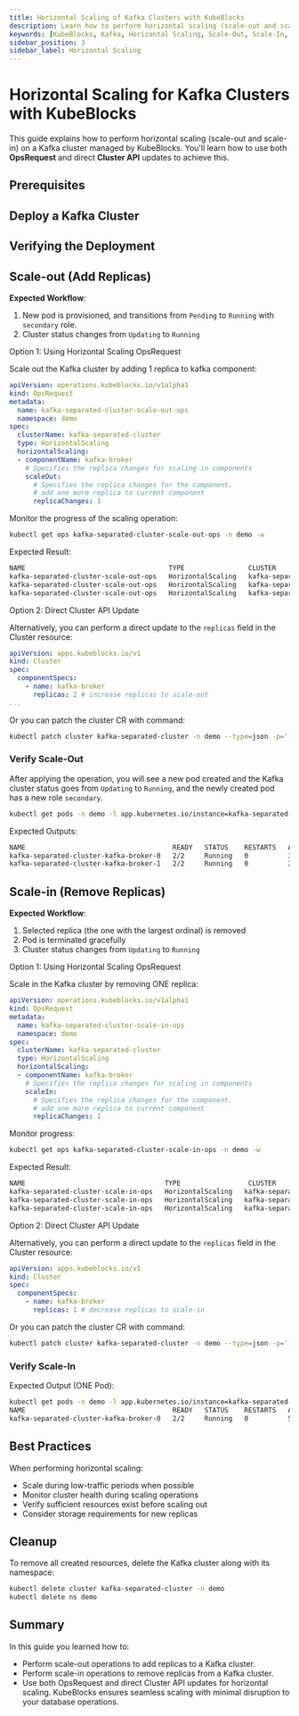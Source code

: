 ```yaml
---
title: Horizontal Scaling of Kafka Clusters with KubeBlocks
description: Learn how to perform horizontal scaling (scale-out and scale-in) on a Kafka cluster managed by KubeBlocks using OpsRequest and direct Cluster API updates.
keywords: [KubeBlocks, Kafka, Horizontal Scaling, Scale-Out, Scale-In, Kubernetes]
sidebar_position: 3
sidebar_label: Horizontal Scaling
---
```





# Horizontal Scaling for Kafka Clusters with KubeBlocks

This guide explains how to perform horizontal scaling (scale-out and scale-in) on a Kafka cluster managed by KubeBlocks. You'll learn how to use both **OpsRequest** and direct **Cluster API** updates to achieve this.

## Prerequisites


<Prerequisites />

## Deploy a Kafka  Cluster


<CreateCluster />

## Verifying the Deployment


<VerifyCluster />


## Scale-out (Add Replicas)

**Expected Workflow**:

1. New pod is provisioned, and transitions from `Pending` to `Running` with `secondary` role.
2. Cluster status changes from `Updating` to `Running`


<Tabs>

  <TabItem value="opsRequest" label="OpsRequest API" default>

  Option 1: Using Horizontal Scaling OpsRequest

  Scale out the Kafka cluster by adding 1 replica to kafka component:

  ```yaml
  apiVersion: operations.kubeblocks.io/v1alpha1
  kind: OpsRequest
  metadata:
    name: kafka-separated-cluster-scale-out-ops
    namespace: demo
  spec:
    clusterName: kafka-separated-cluster
    type: HorizontalScaling
    horizontalScaling:
    - componentName: kafka-broker
      # Specifies the replica changes for scaling in components
      scaleOut:
        # Specifies the replica changes for the component.
        # add one more replica to current component
        replicaChanges: 1
  ```

  Monitor the progress of the scaling operation:

  ```bash
  kubectl get ops kafka-separated-cluster-scale-out-ops -n demo -w
  ```

  Expected Result:
  ```bash
  NAME                                    TYPE                CLUSTER                   STATUS    PROGRESS   AGE
  kafka-separated-cluster-scale-out-ops   HorizontalScaling   kafka-separated-cluster   Running   0/1        9s
  kafka-separated-cluster-scale-out-ops   HorizontalScaling   kafka-separated-cluster   Running   1/1        16s
  kafka-separated-cluster-scale-out-ops   HorizontalScaling   kafka-separated-cluster   Succeed   1/1        16s
  ```
  </TabItem>

  <TabItem value="ClusterAPI" label="Cluster API">

  Option 2: Direct Cluster API Update

  Alternatively, you can perform a direct update to the `replicas` field in the Cluster resource:

  ```yaml
  apiVersion: apps.kubeblocks.io/v1
  kind: Cluster
  spec:
    componentSpecs:
      - name: kafka-broker
        replicas: 2 # increase replicas to scale-out
  ...
  ```

  Or you can patch the cluster CR with command:

  ```bash
  kubectl patch cluster kafka-separated-cluster -n demo --type=json -p='[{"op": "replace", "path": "/spec/componentSpecs/1/replicas", "value": 2}]'
  ```
  </TabItem>
</Tabs>

### Verify Scale-Out

After applying the operation, you will see a new pod created and the Kafka cluster status goes from `Updating` to `Running`, and the newly created pod has a new role `secondary`.

```bash
kubectl get pods -n demo -l app.kubernetes.io/instance=kafka-separated-cluster,apps.kubeblocks.io/component-name=kafka-broker
```

Expected Outputs:
```bash
NAME                                     READY   STATUS    RESTARTS   AGE
kafka-separated-cluster-kafka-broker-0   2/2     Running   0          3m7s
kafka-separated-cluster-kafka-broker-1   2/2     Running   0          28s
```

## Scale-in (Remove Replicas)

**Expected Workflow**:

1. Selected replica (the one with the largest ordinal) is removed
3. Pod is terminated gracefully
4. Cluster status changes from `Updating` to `Running`

<Tabs>

  <TabItem value="opsRequest" label="OpsRequest API" default>

  Option 1: Using Horizontal Scaling OpsRequest

  Scale in the Kafka cluster by removing ONE replica:

  ```yaml
  apiVersion: operations.kubeblocks.io/v1alpha1
  kind: OpsRequest
  metadata:
    name: kafka-separated-cluster-scale-in-ops
    namespace: demo
  spec:
    clusterName: kafka-separated-cluster
    type: HorizontalScaling
    horizontalScaling:
    - componentName: kafka-broker
      # Specifies the replica changes for scaling in components
      scaleIn:
        # Specifies the replica changes for the component.
        # add one more replica to current component
        replicaChanges: 1
  ```

  Monitor progress:
  ```bash
  kubectl get ops kafka-separated-cluster-scale-in-ops -n demo -w
  ```

  Expected Result:
  ```bash
  NAME                                   TYPE                 CLUSTER          STATUS    PROGRESS   AGE
  kafka-separated-cluster-scale-in-ops   HorizontalScaling   kafka-separated-cluster   Running   0/1        8s
  kafka-separated-cluster-scale-in-ops   HorizontalScaling   kafka-separated-cluster   Running   1/1        24s
  kafka-separated-cluster-scale-in-ops   HorizontalScaling   kafka-separated-cluster   Succeed   1/1        24s
  ```
  </TabItem>

  <TabItem value="ClusterAPI" label="Cluster API">

  Option 2: Direct Cluster API Update

  Alternatively, you can perform a direct update to the `replicas` field in the Cluster resource:

  ```yaml
  apiVersion: apps.kubeblocks.io/v1
  kind: Cluster
  spec:
    componentSpecs:
      - name: kafka-broker
        replicas: 1 # decrease replicas to scale-in
  ```

  Or you can patch the cluster CR with command:

  ```bash
  kubectl patch cluster kafka-separated-cluster -n demo --type=json -p='[{"op": "replace", "path": "/spec/componentSpecs/1/replicas", "value": 1}]'
  ```
  </TabItem>

</Tabs>

### Verify Scale-In

Expected Output (ONE Pod):
```bash
kubectl get pods -n demo -l app.kubernetes.io/instance=kafka-separated-cluster,apps.kubeblocks.io/component-name=kafka-broker
NAME                                     READY   STATUS    RESTARTS   AGE
kafka-separated-cluster-kafka-broker-0   2/2     Running   0          5m7s
```

## Best Practices

When performing horizontal scaling:
- Scale during low-traffic periods when possible
- Monitor cluster health during scaling operations
- Verify sufficient resources exist before scaling out
- Consider storage requirements for new replicas

## Cleanup
To remove all created resources, delete the Kafka cluster along with its namespace:
```bash
kubectl delete cluster kafka-separated-cluster -n demo
kubectl delete ns demo
```

## Summary
In this guide you learned how to:
- Perform scale-out operations to add replicas to a Kafka cluster.
- Perform scale-in operations to remove replicas from a Kafka cluster.
- Use both OpsRequest and direct Cluster API updates for horizontal scaling.
KubeBlocks ensures seamless scaling with minimal disruption to your database operations.
